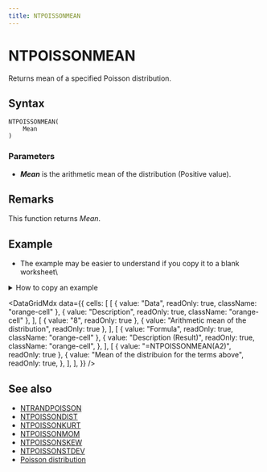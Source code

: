 ```yaml
---
title: NTPOISSONMEAN
---
```



# NTPOISSONMEAN

Returns mean of a specified Poisson distribution.

## Syntax

```excel
NTPOISSONMEAN(
    Mean
)
```

### Parameters

- **_Mean_** is the arithmetic mean of the distribution (Positive value).

## Remarks

This function returns *Mean*.

## Example

- The example may be easier to understand if you copy it to a blank worksheet\

<details>
  <summary>How to copy an example</summary>

1.  Create a blank workbook or worksheet.
2.  Select the example in the Help topic.

    **Note**  Do not select the row or column headers.

    ![Selecting an example from Help](./../../assets/functions/HowToCopy.png)

    Selecting an example from Help

3.  Press CTRL+C.
4.  In the worksheet, select cell A1, and press CTRL+V.
5.  To switch between viewing the results and viewing the formulas that return the results, press CTRL+` (grave accent), or on the **Tools** menu, point to **Formula Auditing**, and then click **Formula Auditing Mode**.

</details>

<DataGridMdx
  data={{
    cells: [
      [
        { value: "Data", readOnly: true, className: "orange-cell" },
        { value: "Description", readOnly: true, className: "orange-cell" },
      ],
      [
        { value: "8", readOnly: true },
        { value: "Arithmetic mean of the distribution", readOnly: true },
      ],
      [
        { value: "Formula", readOnly: true, className: "orange-cell" },
        {
          value: "Description (Result)",
          readOnly: true,
          className: "orange-cell",
        },
      ],
      [
        { value: "=NTPOISSONMEAN(A2)", readOnly: true },
        {
          value: "Mean of the distribuion for the terms above",
          readOnly: true,
        },
      ],
    ],
  }}
/>

## See also

- [NTRANDPOISSON](https://www.ntrand.com/ntrandpoisson/)
- [NTPOISSONDIST](https://www.ntrand.com/ntpoissondist/)
- [NTPOISSONKURT](https://www.ntrand.com/ntpoissonkurt/)
- [NTPOISSONMOM](https://www.ntrand.com/ntpoissonmom/)
- [NTPOISSONSKEW](https://www.ntrand.com/ntpoissonskew/)
- [NTPOISSONSTDEV](https://www.ntrand.com/ntpoissonstdev/)
- [Poisson distribution](https://www.ntrand.com/poisson-distribution/)
